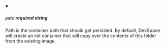 
<details className="config-field" data-expandable="false" open>
<summary>

##### `path` <span class="config-field-required" data-required="false">required</span> <span class="config-field-type">string</span> <span class="config-field-default"></span> <span class="config-field-enum"></span>

Path is the container path that should get persisted. By default, DevSpace will create an init container
that will copy over the contents of this folder from the existing image.

</summary>



</details>
